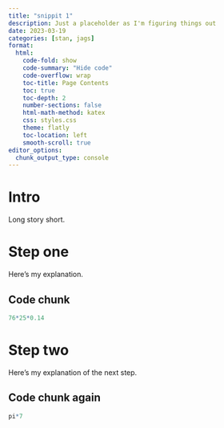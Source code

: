 ```yaml
---
title: "snippit 1"
description: Just a placeholder as I'm figuring things out
date: 2023-03-19
categories: [stan, jags]
format:
  html:
    code-fold: show
    code-summary: "Hide code"
    code-overflow: wrap
    toc-title: Page Contents
    toc: true
    toc-depth: 2
    number-sections: false
    html-math-method: katex
    css: styles.css
    theme: flatly
    toc-location: left
    smooth-scroll: true
editor_options: 
  chunk_output_type: console
---
```


# Intro

Long story short.

# Step one

Here's my explanation.

## Code chunk
```r
76*25*0.14
```


# Step two

Here's my explanation of the next step.

## Code chunk again
```r
pi*7
```

